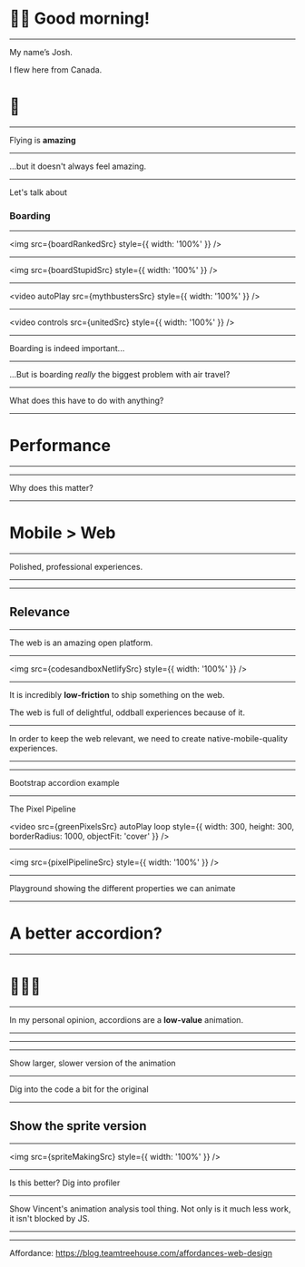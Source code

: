 

# 👋🏻 Good morning!

---

My name’s Josh.

I flew here from Canada.

# 🛫

---

Flying is **amazing**

---

...but it doesn't always feel amazing.

---

Let's talk about

### Boarding

---


<img src={boardRankedSrc} style={{ width: '100%' }} />

---


<img src={boardStupidSrc} style={{ width: '100%' }} />

---


<video autoPlay src={mythbustersSrc} style={{ width: '100%' }} />

---


<video controls src={unitedSrc} style={{ width: '100%' }} />

---

Boarding is indeed important...

---

...But is boarding _really_ the biggest problem with air travel?

---

What does this have to do with anything?

---

# Performance

---

<TitleCard />

---

Why does this matter?

<!--

It's easy to make the case for page-load time;
If someone spends more than X seconds staring at a blank screen after
clicking the link to your site, they'll eventually bail. You get less visitors.

-->

---

# Mobile > Web

---

Polished, professional experiences.

<!--

The rest of their experience is really important too. Smooth, jank-free
animations are what make a product feel polished and professional.

People like to use polished, professional experiences. And that's what they're
getting, in native mobile apps.

-->

---


<SpacedRow>
  <Avatar name="Matt G Perry" src={mattPerryDevSrc} />
  <Avatar name="Chantastic" src={chantasticSrc} />
</SpacedRow>

<Footnote
  title="React Podcast #35"
  subtitle="Make the Web Look Great, with Matt Perry"
  href="https://reactpodcast.simplecast.fm/35"
/>

---

## Relevance

<!-- Matt Perry's ideas about the web as a uniquely open platform -->

---

The web is an amazing open platform.

---


<img src={codesandboxNetlifySrc} style={{ width: '100%' }} />

---

It is incredibly **low-friction** to ship something on the web.

The web is full of delightful, oddball experiences because of it.

---

In order to keep the web relevant, we need to create native-mobile-quality experiences.

---

<AnimationIntroScreen title="Accordions" />

---

<!--

- Go to the bootstrap accordion demo, show how it works
- Pull up the devtools
- Record opening and closing
- Explain the FPS count - ideally we want 60fps. This is the native refresh rate of a lot of devices, and it's also just a buttery target.
- 60fps -> 16.6ms/frame
- zoom into a slower frame
- Focus on layout and paint
- Show how the ENTIRE PAGE is being repainted
-->

<ExternalLink href="https://getbootstrap.com/docs/4.0/components/collapse/#accordion-example">
  Bootstrap accordion example
</ExternalLink>

---


The Pixel Pipeline

<video
  src={greenPixelsSrc}
  autoPlay
  loop
  style={{ width: 300, height: 300, borderRadius: 1000, objectFit: 'cover' }}
/>

---



<img src={pixelPipelineSrc} style={{ width: '100%' }} />

---

Playground showing the different properties we can animate

---

# A better accordion?

---

# 🙅🏻‍♀️

---

In my personal opinion, accordions are a **low-value** animation.

---

<AnimationIntroScreen title="Like Button" />

---


<SpacedRow>
  <Tweet tweetContents="Hello React Europe! 👋🏻" />
</SpacedRow>

---

Show larger, slower version of the animation

---

Dig into the code a bit for the original

---


<LikeSprite />

## Show the sprite version

---


<img src={spriteMakingSrc} style={{ width: '100%' }} />

---

Is this better? Dig into profiler

---

Show Vincent's animation analysis tool thing. Not only is it much less work, it isn't blocked by JS.

---

---

Affordance: https://blog.teamtreehouse.com/affordances-web-design
